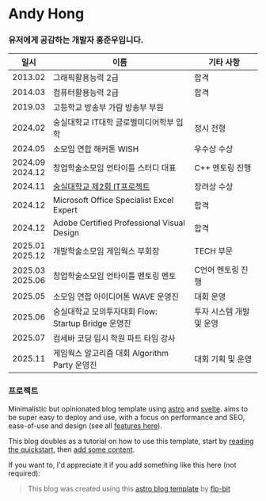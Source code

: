 # Andy Hong

### 유저에게 공감하는 개발자 홍준우입니다.



| 일시                  | 이름                                         | 기타 사항          |
|---------------------|--------------------------------------------|----------------|
| 2013.02 | 그래픽활용능력 2급                                  | 합격             |
| 2014.03             | 컴퓨터활용능력 2급                                 | 합격             |
| 2019.03             | 고등학교 방송부 가람 방송부 부원                         |
| 2024.02             | 숭실대학교 IT대학 글로벌미디어학부 입학                     | 정시 전형          |
| 2024.05             | 소모임 연합 해커톤 WISH                            | 우수상 수상     |
| 2024.09<br/>2024.12 | 창업학술소모임 언타이틀 스터디 대표                        | C++ 멘토링 진행     |
| 2024.11             | [숭실대학교 제2회 IT프로젝트](posts/2024-it-project/overview/)                           | 장려상 수상    |
| 2024.12             | Microsoft Office Specialist Excel Expert   | 합격             |
| 2024.12             | Adobe Certified Professional Visual Design | 합격             |
| 2025.01<br/>2025.12 | 개발학술소모임 게임웍스 부회장                           | TECH 부문        |
| 2025.03<br/>2025.06 | 창업학술소모임 언타이틀 멘토링 멘토                        | C언어 멘토링 진행     |
| 2025.05             | 소모임 연합 아이디어톤 WAVE 운영진                      | 대회 운영          |
| 2025.06             | 숭실대학교 모의투자대회 Flow: Startup Bridge 운영진      | 투자 시스템 개발 및 운영 |
| 2025.07             | 컴세바 코딩 입시 학원 파트 타임 강사                      |
| 2025.11             | 게임웍스 알고리즘 대회 Algorithm Party 운영진           | 대회 기획 및 운영     |

### 프로젝트

Minimalistic but opinionated blog template using [astro](https://astro.build/) and [svelte](https://svelte.dev/).
aims to be super easy to deploy and use, with a focus on performance and SEO, ease-of-use and design
(see all [features here](/blog-template/posts/features)).

This blog doubles as a tutorial on how to use this template, start by [reading the quickstart](/blog/posts/2024-it-project/overview/),
then [add some content](/blog-template/posts/adding-content).

If you want to, I'd appreciate it if you add something like this here (not required):

> This blog was created using this [astro blog template](https://github.com/flo-bit/blog-template) by [flo-bit](https://flo-bit.dev)